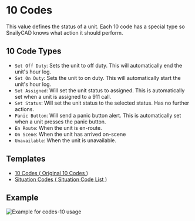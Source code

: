 # 10 Codes

This value defines the status of a unit. Each 10 code has a special type so SnailyCAD knows what action it should perform.

## 10 Code Types

- `Set Off Duty`: Sets the unit to off duty. This will automatically end the unit's hour log.
- `Set On Duty`: Sets the unit to on duty. This will automatically start the unit's hour log.
- `Set Assigned`: Will set the unit status to assigned. This is automatically set when a unit is assigned to a 911 call.
- `Set Status`: Will set the unit status to the selected status. Has no further actions.
- `Panic Button`: Will send a panic button alert. This is automatically set when a unit presses the panic button.
- `En Route`: When the unit is en-route.
- `On Scene`: When the unit has arrived on-scene
- `Unavailable`: When the unit is unavailable.

## Templates

- <a download href="https://docs.snailycad.org/templates/10-codes.json">
    10 Codes
  </a> (<a target="_blank" href="https://rppatrols.weebly.com/dojrp-codes.html">
    Original 10 Codes
  </a>)
- <a download href="https://docs.snailycad.org/templates/situation-codes.json">
    Situation Codes
  </a> (<a
    target="_blank"
    href="https://docs.google.com/document/d/1dAsuiTaPIJgA40KYvy1t_iUS7di1ZYBYtuR6_wka5E8/edit?usp=sharing"
  >
    Situation Code List
  </a>)

## Example

![Example for codes-10 usage](/features/values/codes-10.png)
